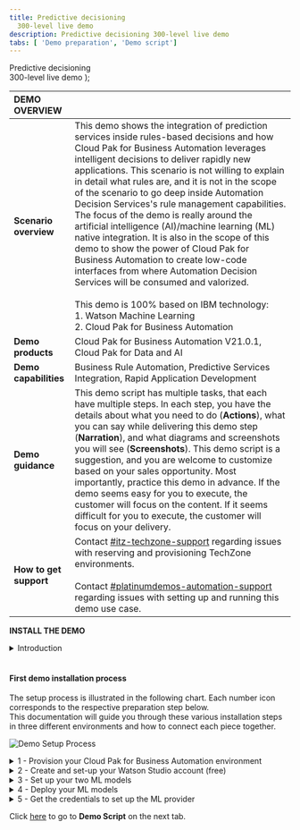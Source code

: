 ```yaml
---
title: Predictive decisioning
  300-level live demo
description: Predictive decisioning 300-level live demo
tabs: [ 'Demo preparation', 'Demo script']
---
```


  <span>
    Predictive decisioning <br/> 300-level live demo
  </span> );

<span id="top"></span>

| DEMO OVERVIEW | |
| :---         | :--- |
| **Scenario overview** | This demo shows the integration of prediction services inside rules-based decisions and how Cloud Pak for Business Automation leverages intelligent decisions to deliver rapidly new applications. This scenario is not willing to explain in detail what rules are, and it is not in the scope of the scenario to go deep inside Automation Decision Services's rule management capabilities. The focus of the demo is really around the artificial intelligence (AI)/machine learning (ML) native integration. It is also in the scope of this demo to show the power of Cloud Pak for Business Automation to create low-code interfaces from where Automation Decision Services will be consumed and valorized. <br/><br/> This demo is 100% based on IBM technology: <br/> 1.	Watson Machine Learning <br/> 2.	Cloud Pak for Business Automation |
| **Demo products** | Cloud Pak for Business Automation V21.0.1, Cloud Pak for Data and AI |
| **Demo capabilities** | Business Rule Automation, Predictive Services Integration, Rapid Application Development |
| **Demo guidance** | This demo script has multiple tasks, that each have multiple steps. In each step, you have the details about what you need to do (**Actions**), what you can say while delivering this demo step (**Narration**), and what diagrams and screenshots you will see (**Screenshots**). This demo script is a suggestion, and you are welcome to customize based on your sales opportunity. Most importantly, practice this demo in advance. If the demo seems easy for you to execute, the customer will focus on the content. If it seems difficult for you to execute, the customer will focus on your delivery. |
| **How to get support** | Contact <a href="https://ibm-cloud.slack.com/archives/C0124J683GW" target="_blank" rel="noreferrer">#itz-techzone-support</a> regarding issues with reserving and provisioning TechZone environments. <br/><br/> Contact <a href="https://ibm-cloud.slack.com/archives/C0216F39ACU" target="_blank" rel="noreferrer">#platinumdemos-automation-support</a> regarding issues with setting up and running this demo use case. |

<span id="install-the-demo"></span>

**INSTALL THE DEMO**

<details>

<summary>Introduction</summary>

<br/>

This demonstration uses three main components from two Cloud Paks: <br/>
1. **IBM Watson Studio** - AutoAI form Cloud Pak for Data (AI part) <br/>
2. IBM Business Automation Studio / **Automation Decision Services (ADS)** in Cloud Pak for Business Automation (Business rules part) <br/>
3. IBM Business Automation Studio / **Application Designer** in Cloud Pak for Business Automation (Final application part) <br/>

<br/>

To install the demo, you must do the following in advance: <br/>
1. Create your Cloud Pak for Data account, and subscribe to Watson Studio and Watson ML <br/>
2. Have an install of Cloud Pak for Business Automation up and running, or provision a demo instance on ROKS <br/>

<br/>

</details>

<br/>

#### First demo installation process

The setup process is illustrated in the following chart. Each number icon corresponds to the respective preparation step below. <br/>
This documentation will guide you through these various installation steps in three different environments and how to connect each piece together.

![Demo Setup Process](./images/image162.png)

<details>

<summary>1 - Provision your Cloud Pak for Business Automation environment</summary>
<br/>

You must have installed Cloud Pak for Business Automation 21.0.2, or provision a ROKS environment that will be available for two weeks at no charge. To book your ROKS instance, follow the steps below: <br/>

1. Log in to <a href="http://techzone.ibm.com" target="_blank" rel="noreferrer">IBM Technology Zone</a>
2. Click on the **Activation Kits** tab
3. Click on the "Cloud Pak for Business Automation activation Kit" tile
![](./images/image2.png) <br/>
4. Click on the **Environments - Reserve here!** tab
5. Select the **Cloud Pak for Business Automation OpenShift Demo Environments** tile
![](./images/image3.png) <br/>
6. Click on the **Preinstalled OpenShift Environments** tab
7. Click on the **Preinstalled CP4BA V21.0.2 on Red Hat OpenShift on IBM Cloud (ROKS)** tile
![](./images/image4.png) <br/>
8. Click on **Reserve now**
9. Enter the requested information, and select a preferred location to host your instance
![](./images/image5.png) <br/>
10. When you're done, you will receive an email to confirm your instance is being provisioned
11. Your instance will be provisioned when you receive an email with all the URLs to connect your instance
![](./images/image6.png) <br/>
12. After you receive the email, IT will take 6-8 hours for the system to install Cloud Pak for Business Automation.
13. If you have issues to connect to your instance please contact the TechZone support or refer to the installation documentation <a href="https://github.ibm.com/jgoodhue/cp4ba-roks-install" target="_blank" rel="noreferrer">here</a>
14. After 6-8 hours, it is time to check on the installation status
15. Click on your cluster URL from the email you received
16. Ensure you are on the ITZ account
![](./images/image7.png) <br/>
17. Your cluster should display no alert
![](./images/image8.png) <br/>
18. Click on the **OpenShift web console** blue button on the top right corner of the screen
19. Go in the **Workloads / Config Maps** menu
![](./images/image9.png) <br/>
20. Select the **dtecp4ba** project
![](./images/image10.png) <br/>
21. Search for **access**
![](./images/image11.png) <br/>
22. If you see the **icp4deploy-cp4ba-access-info** file, your install is ready
23. Click on the file to get the Business Automation Studio URL and login/password info
![](./images/image12.png) <br/>
24. Also note your gitea credentials that will be required when setting up ADS
![](./images/image13.png) <br/>
25. Connect to your gitea environment using the provided URL and credentials above
26. Pass through the privacy messages
27. Click on **Sign in**
28. Enter the username and password provided in the access file (refer to step 24)
29. Click on **+** to create your git repository
![](./images/image80.png) <br/>
30. Enter a name to your repository: **SkyTalk_customer_retention**
31. Click on **Create repository**
32. Copy and keep the repository URL for the ADS configuration
![](./images/image81.png) <br/>

**[Go to top](#top)**

</details>

<details>

<summary>2 - Create and set-up your Watson Studio account (free)</summary>
<br/>

1. Go to <a href="http://cloud.ibm.com" target="_blank" rel="noreferrer">IBM Cloud</a>
2. Enter your IBM ID, or create a new one
3. Click on the **Services / Service Catalog” menu at the top
![](./images/image18.png) <br/>
4. Select the **Watson Studio Lite** service
![](./images/image20.png) <br/>
5. Choose a location for your service depending on your location
6. Select the **Lite** plan (free)
7. Click on the **Create** button on the right
8. Return to the service catalog, and add the **Machine Learning** service
![](./images/image19.png) <br/>
9. You should have two service instances in your corresponding location
![](./images/image23.png) <br/>
10. Click on the **Watson Studio** instance, or return to the home page
![](./images/image22.png) <br/>
11. Click on **Watson Studio** in the **Your services** section
12. Click on **Get Started**
![](./images/image24.png) <br/>
13. Create your deployment space by clicking on **New deployment space**
![](./images/image17.png) <br/>
14. Give a name to your production space: **SkyTalk production space**
15. Click on **Create** in the **Select a Storage** service if you don't have one yet
![](./images/image25.png) <br/>
16. Select your ML service, and click on **Create**
![](./images/image26.png) <br/>
![](./images/image27.png) <br/>
17. At this stage, you should have your three lite services and your deployment environment
![](./images/image28.png) <br/>
18. To associate your ML service to your deployment space, click on the **SkyTalk production space**
19. Click on the **Manage** tab
![](./images/image52.png) <br/>
20. Click on **Associate** in the **Machine Learning Service** section, and select your ML service instance
![](./images/image53.png) <br/>

**[Go to top](#top)**

</details>

<details>

<summary>3 - Set up your two ML models</summary>
<br/>

At this stage, you have entirely set up your Watson Studio environment. You should have the three services (Watson Studio, ML, and Storage) ready. It is now time to create the two prediction services using AutoAI in Watson Studio.

Before starting this step, make sure your have downloaded the two data files:
![](./images/image35.png) <br/>

1. Click on **New Project** from the Watson Studio home page
2. Create on **Create an empty project**
![](./images/image29.png) <br/>
3. Name your project **SkyTalk customer retention**
4. Click on **Create**
5. Click on **Add to project**
![](./images/image30.png) <br/>
6. Select **AutoAI experiment**
![](./images/image31.png) <br/>
7. Name your AutoAI experiment: **SkyTalk churn prediction**
![](./images/image32.png) <br/>
8. Click on **Associate a Machine Learning service instance**
9. Select your service instance in your geographic location
![](./images/image33.png) <br/>
10. Click on **Associate Service** in the blue ribbon
11. Click on **Reload**
12. You should be ready to click on **Create**
![](./images/image34.png) <br/>
13. Click on **Browse**
![](./images/image36.png) <br/>
14. Select the **SkyTalk customer loyalty data.csv** file
15. Select the **Churn** column when prompted with "What do you want to predict?"
![](./images/image37.png) <br/>
![](./images/image38.png) <br/>
16. Click on **Run Experiment**
![](./images/image39.png) <br/>
17. Let the tool work (two minutes) until the eight pipelines are created
![](./images/image40.png) <br/>
18. Scroll down to access the pipeline list, and save **Pipeline 1** as a model
![](./images/image41.png) <br/>
19. Select **Model**, and click on **Create**
![](./images/image42.png) <br/>
20. You should see the following
![](./images/image43.png) <br/>
21. Return to the **SkyTalk customer retention** project
![](./images/image44.png) <br/>
22. Click on **New AutoAI experiment**, and repeat the operation to create a new AutoAI experiment from another data file. Repeat the instructions from step 14, and browse the **SkyTalk customer value data.csv** file. Name your experiment **SkyTalk lifetime value prediction**, and select **Lifetime value** as the column to predict.
![](./images/image45.png) <br/>
23. You should have your two models ready to be published in your deployment space
![](./images/image46.png) <br/>
24. Go over the first model, and click on **Promote**
![](./images/image47.png) <br/>
25. Select your deployment space, and click on **Promote**
![](./images/image48.png) <br/>
26. Repeat the instructions from step 24 with the second model
27. Return to the IBM Watson Studio home page, and click on your deployment space
![](./images/image49.png) <br/>
28. Go in the **Assets** tab
![](./images/image50.png) <br/>
29. Your two machine learning services are now ready to be deployed

**[Go to top](#top)**

</details>

<details>

<summary>4 - Deploy your ML models</summary>
<br/>

Your ML services will be accessible to other applications once deployed. <br/>
NOTE: Your free quota will be consumed as soon as the service will de deployed. Don't forget to remove the deployments as soon as you are done with your demonstration. Follow the **Un-deploy your ML models** step to un-deploy the services and to stop the billing process.

1. From your Watson Studio environment, go in your deployment space
2. In the **Asset** tab, deploy the two assets by clicking on the rocket button
![](./images/image51.png) <br/>
3. Select **Online** and name your deployment **Churn** (Resp **Lifetime value**) for the two deployments. Click on **Create** for each of them.
![](./images/image54.png) <br/>
![](./images/image55.png) <br/>
4. Click on the **Deployment** tab. Your two services should be deployed.
![](./images/image56.png) <br/>
NOTE: You are now charged until you remove the deployments from that table by selecting **Delete** on the right hand side of the row. This is the un-deploy phase which you will have to perform after each demo.
![](./images/image57.png) <br/>

**[Go to top](#top)**

</details>

<details>

<summary>5 - Get the credentials to set up the ML provider</summary>
<br/>

This section explains how to get the various elements needed to set up the machine learning provider in ADS.

1. Go in your deployment space / deployment tab
![](./images/image60.png) <br/>
2. Click on the **Churn** deployment
![](./images/image61.png) <br/>
3. Copy the endpoint URL path (blue selection part) that you will need in your ML provider configuration
![](./images/image62.png) <br/>
4. Return to your deployment space
![](./images/image63.png) <br/>
5. Go in the **Manage** tab, and copy the deployment's **Space GUID** by clicking on the **Copy** icon
![](./images/image64.png) <br/>
6. Log out and return to your <a href="http://cloud.ibm.com" target="_blank" rel="noreferrer">IBM Cloud</a> environment
![](./images/image65.png) <br/>
7. Go in the **Manage** tab, and select **Access IAM**
![](./images/image66.png) <br/>
8. Go in the **API Key** menu
![](./images/image67.png) <br/>
9. Click on **Create an API key**
![](./images/image68.png) <br/>
10. Give a name to your key, and create it
![](./images/image69.png) <br/>
11. Download or copy the key, and keep it ready for the ML provider configuration
![](./images/image70.png) <br/>

**[Go to top](#top)**

</details>

Click [here](/300-business-automation-predictive-decisioning/demo-script) to go to **Demo Script** on the next tab.
